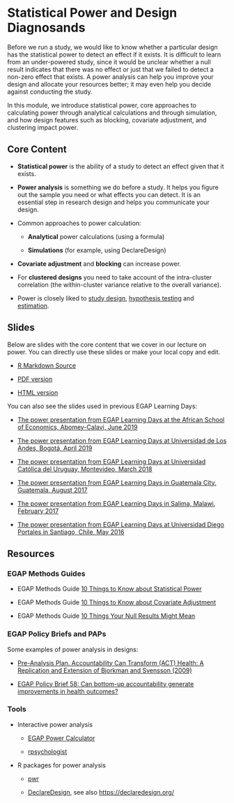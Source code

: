 # Statistical Power and Design Diagnosands {.tabset}

Before we run a study, we would like to know whether a particular design has the statistical power to detect an effect if it exists.  It is difficult to learn from an under-powered study, since it would be unclear whether a null result indicates that there was no effect or just that we failed to detect a non-zero effect that exists.  A power analysis can help you improve your design and allocate your resources better; it may even help you decide against conducting the study.

In this module, we introduce statistical power, core approaches to calculating power through analytical calculations and through simulation, and how design features such as blocking, covariate adjustment, and clustering impact power.

## Core Content

 - **Statistical power** is the ability of a study to detect an effect given that it exists.
 
 - **Power analysis** is something we do before a study.  It helps you figure out the sample you need or what effects you can detect. It is an essential step in research design and helps you communicate your design.

 - Common approaches to power calculation:
 
      - **Analytical** power calculations (using a formula)
 
      - **Simulations** (for example, using DeclareDesign)

 - **Covariate adjustment** and **blocking** can increase power.

 - For **clustered designs** you need to take account of the intra-cluster correlation (the within-cluster variance relative to the overall variance).
 
 - Power is closely liked to [study design](the-research-design-process.html), [hypothesis testing](hypothesis-testing.html) and [estimation](estimands-and-estimators.html).

## Slides
Below are slides with the core content that we cover in our lecture on power. You can directly use these slides or make your local copy and edit.

 - [R Markdown Source](https://egap.github.io/learningdays-resources/Slides/power-slides.Rmd)

 - [PDF version](https://egap.github.io/learningdays-resources/Slides/power-slides.pdf)

 - [HTML version](https://egap.github.io/learningdays-resources/Slides/power-slides.html)

You can also see the slides used in previous EGAP Learning Days:

 - [The power presentation from EGAP Learning Days at the African School of Economics, Abomey-Calavi, June 2019](https://egap.github.io/learningdays-resources/Slides/Examples/power-benin.pdf)

 - [The power presentation from EGAP Learning Days at Universidad de Los Andes, Bogotá, April 2019](https://egap.github.io/learningdays-resources/Slides/Examples/power-bogota.pdf)

 - [The power presentation from EGAP Learning Days at Universidad Católica del Uruguay, Montevideo, March 2018](https://egap.github.io/learningdays-resources/Slides/Examples/power-montevideo.pdf)

 - [The power presentation from EGAP Learning Days in Guatemala City, Guatemala, August 2017](https://egap.github.io/learningdays-resources/Slides/Examples/power-guatemala.html)

 - [The power presentation from EGAP Learning Days in Salima, Malawi, February 2017](https://egap.github.io/learningdays-resources/Slides/Examples/power-malawi.pdf)

 - [The power presentation from EGAP Learning Days at Universidad Diego Portales in Santiago, Chile, May 2016](https://egap.github.io/learningdays-resources/Slides/Examples/power-santiago.pdf)


## Resources

### EGAP Methods Guides

 - EGAP Methods Guide [10 Things to Know about Statistical Power](https://egap.org/resource/10-things-you-need-know-about-statistical-power/)

 - EGAP Methods Guide [10 Things to Know about Covariate Adjustment](https://egap.org/resource/10-things-to-know-about-covariate-adjustment/)
 
 - EGAP Methods Guide [10 Things Your Null Results Might Mean](https://egap.org/resource/10-things-your-null-result-might-mean/)

### EGAP Policy Briefs and PAPs

Some examples of power analysis in designs:

 - [Pre-Analysis Plan. Accountability Can Transform (ACT) Health: A Replication and Extension of Bjorkman and Svensson (2009)](https://osf.io/qxwmu/)
 
 - [EGAP Policy Brief 58: Can bottom-up accountability generate improvements in health outcomes?](https://egap.org/resource/does-bottom-up-accountability-work-evidence-from-uganda/)


### Tools
 - Interactive power analysis
 
      - [EGAP Power Calculator](https://egap.shinyapps.io/power-app/)
 
      - [rpsychologist](https://rpsychologist.com/d3/NHST/)

 - R packages for power analysis
 
      - [pwr](https://cran.r-project.org/web/packages/pwr/index.html)
 
      - [DeclareDesign](https://cran.r-project.org/web/packages/DeclareDesign/index.html), see also <https://declaredesign.org/>

